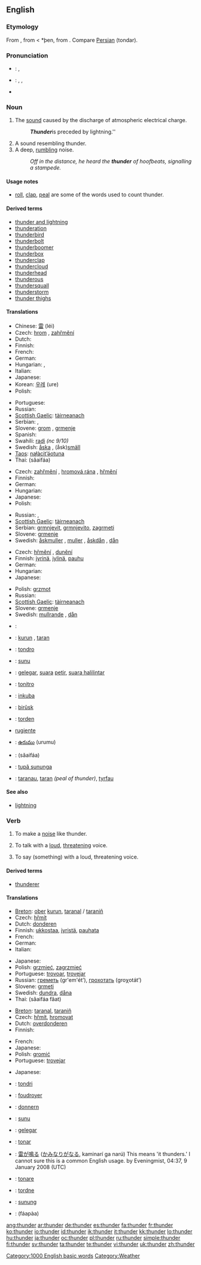 {{also|thundër}}
==English==

===Etymology===
From {{etyl|ang}} {{term|þunor}}, from {{proto|Germanic|þunara}} < *þen, from {{proto|Indo-European|(s)ten(ə)-|to thunder}}. Compare [[w:Persian language|Persian]] {{fa-Arab|[[تندر]]}} (tondar).

===Pronunciation===
* {{a|UK}}: {{IPA|/ˈθʌn.də/}}, {{SAMPA|/"TVnd@/}}
* {{a|US}}: {{enPR|thŭn'dər}}, {{IPA|/ˈθʌn.dɚ/}}, {{SAMPA|/"TVnd@`/}}
* {{audio|en-us-thunder.ogg|Audio (US)}}
*: {{rhymes|ʌndə(r)}}

===Noun===
{{wikipedia}}
{{en-noun|-}}

# The [[sound]] caused by the discharge of atmospheric electrical charge.
#: '''''Thunder''' ''is preceded by lightning.''
# A sound resembling thunder.
# A deep, [[rumble|rumbling]] noise.
#: ''Off in the distance, he heard the '''thunder''' of hoofbeats, signalling a stampede.''

====Usage notes====
* [[roll]], [[clap]], [[peal]] are some of the words used to count thunder.

====Derived terms====
* [[thunder and lightning]]<!--figurative sense-->
* [[thunderation]]
* [[thunderbird]]
* [[thunderbolt]]
* [[thunderboomer]]
* [[thunderbox]]
* [[thunderclap]]
* [[thundercloud]]
* [[thunderhead]]
* [[thunderous]]
* [[thundersquall]]
* [[thunderstorm]]
* [[thunder thighs]]

====Translations====
{{trans-top|the sound caused by the discharge of atmospheric electrical charge}}
* Chinese: [[雷]] (léi)
* Czech: [[hrom]] {{m}}, [[zahřmění]] {{n}}
* Dutch: {{t+|nl|donder|m}}
* Finnish: {{t+|fi|ukkonen}}
* French: {{t+|fr|tonnerre|m}}
* German: {{t+|de|Donner|m}}
* Hungarian: {{t+|hu|mennydörgés}}, {{t|hu|égzengés}}
* Italian: {{t-|it|tuono|m}}
* Japanese: {{t+|ja|雷|tr=kaminarí|sc=Jpan}}
* Korean: [[우레]] (ure)
* Polish: {{t+|pl|grzmot|m}}
{{trans-mid}}
* Portuguese: {{t+|pt|trovão|m}}
* Russian: {{t+|ru|гром|m|tr=grom|sc=Cyrl}}
* [[Scottish Gaelic]]: [[tàirneanach]] {{f}}
* Serbian: {{t-|sr|grom}}, {{t-|sr|grmljavina}}
* Slovene: [[grom]] {{m}}, [[grmenje]] {{n}}
* Spanish: {{t+|es|trueno|m}}
* Swahili: [[radi]] ''(nc 9/10)''
* Swedish: [[åska]] {{c}}, (åsk)[[smäll]] {{c}}
* [[Taos]]: [[nąłàcit’ə́otuna]]
* Thai: {{Thai|[[สายฟ้า]]}} (săaifáa)
{{trans-bottom}}

{{trans-top|a sound resembling thunder}}
* Czech: [[zahřmění]] {{n}}, [[hromová rána]] {{f}}, [[hřmění]] {{n}}
* Finnish: {{t-|fi|jyrinä}}
* German: {{t-|de|Donnern|n}}
* Hungarian: {{t+|hu|dörgés}}
* Japanese: {{t+|ja|雷鳴|tr=raimei|sc=Jpan}}
* Polish: {{t+|pl|grzmot|m}}
{{trans-mid}}
* Russian: {{t+|ru|гром|m|tr=grom|sc=Cyrl}}, {{t+|ru|грохот|m|tr=gróxot|sc=Cyrl}}
* [[Scottish Gaelic]]: [[tàirneanach]] {{f}}
* Serbian: [[grmnjevit]], [[grmnjevito]], [[zagrmeti]]
* Slovene: [[grmenje]] {{n}}
* Swedish: [[åskmuller]] {{n}}, [[muller]] {{n}}, [[åskdån]] {{n}}, [[dån]] {{n}}
{{trans-bottom}}

{{trans-top|a deep, rumbling noise}}
* Czech: [[hřmění]] {{n}}, [[dunění]] {{n}}
* Finnish: [[jyrinä]], [[jylinä]], [[pauhu]]
* German: {{t-|de|Donnern|n}}
* Hungarian: {{t|hu|robaj}}
* Japanese: {{t-|ja|轟音|tr=gō'on|sc=Jpan}}
{{trans-mid}}
* Polish: [[grzmot]] {{m}}
* Russian: {{t+|ru|рокот|m|tr=rókot|sc=Cyrl}}
* [[Scottish Gaelic]]: [[tàirneanach]] {{f}}
* Slovene: [[grmenje]] {{n}}
* Swedish: [[mullrande]] {{n}}, [[dån]] {{n}}
{{trans-bottom}}

{{checktrans-top}}
<!--Remove this section once all of the translations below have been moved into the tables above.-->
* {{ttbc|Arabic}}: {{Arab|[[رعد]]}} {{IPAchar|(raʕd)}} {{m}}
* {{ttbc|Breton}}: [[kurun]] {{f}}, [[taran]] {{m}}
* {{ttbc|Esperanto}}: [[tondro]]
* {{ttbc|Guaraní}}: [[sunu]]
* {{ttbc|Indonesian}}: [[gelegar]], [[suara]] [[petir]], [[suara halilintar]]
* {{ttbc|Interlingua}}: [[tonitro]]
* {{ttbc|Kinyarwanda}}: [[inkuba]]
* {{ttbc|Kurdish}}: [[birûsk]] {{f}}
* {{ttbc|Norwegian}}: [[torden]]
* [[rugiente]] {{m}}
* {{ttbc|Telugu}}: [[ఉరుము]] (urumu)
* {{ttbc|Thai}}: {{Thai|[[สายฟ้า]]}} (săaifáa)
* {{ttbc|Tupinambá}}: [[tupã sununga]]
* {{ttbc|Welsh}}: [[taranau]], [[taran]] ''(peal of thunder)'', [[tyrfau]]
{{checktrans-bottom}}

====See also====
* [[lightning]]

===Verb===
{{en-verb}}

# {{context|intransitive}} To make a [[noise]] like thunder.
# {{context|intransitive}} To talk with a [[loud]], [[threatening]] voice.
# {{context|transitive}} To say (something) with a loud, threatening voice.

====Derived terms====
* {{sense|to say something with a loud, threatening voice}} [[thunderer]]

====Translations====
{{trans-top|to make a noise like thunder}}
* [[Breton]]: [[ober]] [[kurun]], [[taranal]] / [[taraniñ]]
* Czech: [[hřmít]]
* Dutch: [[donderen]]
* Finnish: [[ukkostaa]], [[jyristä]], [[pauhata]]
* French: {{t+|fr|tonner}}
* German: {{t-|de|donnern}}
* Italian: {{t-|it|tuonare}}
{{trans-mid}}
* Japanese: {{t|ja|轟音を立てる|tr=gō'on wo tateru|sc=Jpan}}
* Polish: [[grzmieć]], [[zagrzmieć]]
* Portuguese: [[trovoar]], [[trovejar]]
* Russian: [[греметь]] (gr'em'ét’), [[грохотать]] (groχotát’)
* Slovene: [[grmeti]]
* Swedish: [[dundra]], [[dåna]]
* Thai: {{Thai|[[สายฟ้าฟาด]]}} (săaifáa fâat)
{{trans-bottom}}

{{trans-top|to talk with a loud, threatening voice}}
* [[Breton]]: [[taranal]], [[taraniñ]]
* Czech: [[hřmít]], [[hromovat]]
* Dutch: [[overdonderen]]
* Finnish: {{t-|fi|jyristä}}
{{trans-mid}}
* French: {{t+|fr|déblatérer}}
* Japanese: {{t|ja|怒鳴る|tr=donaru|sc=Jpan}}
* Polish: [[gromić]]
* Portuguese: [[trovejar]]
{{trans-bottom}}

{{trans-top|transitive: say something with a loud, threatening voice}}
* Japanese: {{t|ja|怒鳴る|tr=donaru|sc=Jpan}}
{{trans-mid}}
{{trans-bottom}}

{{checktrans-top}}
<!--Remove this section once all of the translations below have been moved into the tables above.-->
* {{ttbc|Esperanto}}: [[tondri]]
* {{ttbc|French}}: [[foudroyer]]
* {{ttbc|German}}: [[donnern]]
* {{ttbc|Guaraní}}: [[sunu]]
* {{ttbc|Indonesian}}: [[gelegar]]
* {{ttbc|Interlingua}}: [[tonar]]
{{trans-mid}}
* {{ttbc|Japanese}}: [[雷が鳴る]] ([[かみなり]]が[[なる]], kaminarí ga narú)  This means 'it thunders.' I cannot sure this is a common English usage. by Eveningmist, 04:37, 9 January 2008 (UTC)
* {{ttbc|Latin}}: [[tonare]]
* {{ttbc|Norwegian}}: [[tordne]]
* {{ttbc|Tupinambá}}: [[sunung]]
* {{ttbc|Thai}}: {{Thai|[[ฟ้าผ่า]]}} (fáapàa)
{{trans-bottom}}

[[Category:1000 English basic words]]
[[Category:Weather]]

[[ang:thunder]]
[[ar:thunder]]
[[de:thunder]]
[[es:thunder]]
[[fa:thunder]]
[[fr:thunder]]
[[ko:thunder]]
[[io:thunder]]
[[id:thunder]]
[[ik:thunder]]
[[it:thunder]]
[[kk:thunder]]
[[lo:thunder]]
[[hu:thunder]]
[[ja:thunder]]
[[oc:thunder]]
[[pl:thunder]]
[[ru:thunder]]
[[simple:thunder]]
[[fi:thunder]]
[[sv:thunder]]
[[ta:thunder]]
[[te:thunder]]
[[vi:thunder]]
[[uk:thunder]]
[[zh:thunder]]